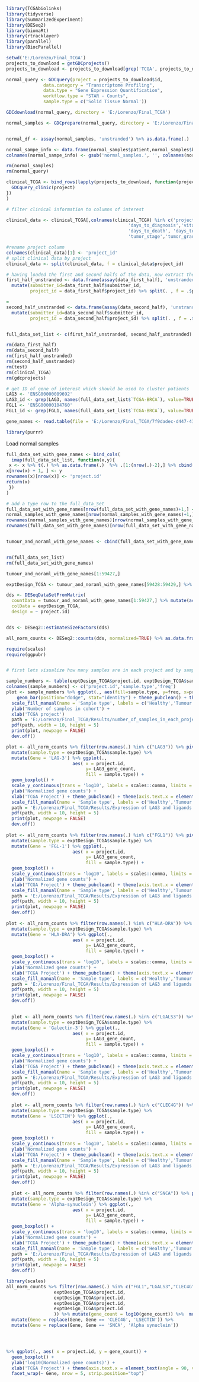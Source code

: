 

```{r}
library(TCGAbiolinks)
library(tidyverse)
library(SummarizedExperiment)
library(DESeq2)
library(biomaRt)
library(rtracklayer)
library(parallel)
library(BiocParallel)
```

```{r}
setwd('E:/Lorenzo/Final_TCGA')
projects_to_download = getGDCprojects()
projects_to_download <- projects_to_download[grep('TCGA', projects_to_download$id),]

normal_query <- GDCquery(project = projects_to_download$id,
              data.category = "Transcriptome Profiling",
              data.type = "Gene Expression Quantification", 
              workflow.type = "STAR - Counts",
              sample.type = c('Solid Tissue Normal'))

GDCdownload(normal_query, directory = 'E:/Lorenzo/Final_TCGA')

normal_samples <- GDCprepare(normal_query, directory = 'E:/Lorenzo/Final_TCGA')


normal_df <- assay(normal_samples, 'unstranded') %>% as.data.frame(.)

normal_sampe_info <- data.frame(normal_samples$patient,normal_samples$barcode,normal_samples$age_at_diagnosis,normal_samples$ajcc_pathologic_stage, normal_samples$days_to_diagnosis, normal_samples$vital_status, normal_samples$days_to_death, normal_samples$days_to_last_follow_up, normal_samples$tumor_grade, normal_samples$sample_type)
colnames(normal_sampe_info) <- gsub('normal_samples.', '', colnames(normal_sampe_info))

rm(normal_samples)
rm(normal_query)
```


```{r}

clinical_TCGA <- bind_rows(lapply(projects_to_download, function(project){
  GDCquery_clinic(project)
})
)

# filter clinical information to columns of interest

clinical_data <- clinical_TCGA[,colnames(clinical_TCGA) %in% c('project','submitter_id','ajcc_pathologic_stage',
                                              'days_to_diagnosis','vital_status', 
                                              'days_to_death', 'days_to_last_follow_up',
                                              'tumor_stage','tumor_grade')]

#rename project column
colnames(clinical_data)[1] <- 'project_id'
# split clinical data by project
clinical_data <- split(clinical_data, f = clinical_data$project_id)
```



```{r}
# having loaded the first and second halfs of the data, now extract the wanted information and generate a list of data frames by project ID
first_half_unstranded <- data.frame(assay(data_first_half), 'unstranded') %>% t(.) %>% as.data.frame(.) %>% .[1:nrow(.)-1,] %>%
  mutate(submitter_id=data_first_half$submitter_id, 
         project_id = data_first_half$project_id) %>% split(. , f = .$project_id)

=
second_half_unstranded <- data.frame(assay(data_second_half), 'unstranded') %>% t(.) %>% as.data.frame(.) %>% .[1:nrow(.)-1,] %>%
  mutate(submitter_id=data_second_half$submitter_id, 
         project_id = data_second_half$project_id) %>% split(. , f = .$project_id)


full_data_set_list <- c(first_half_unstranded, second_half_unstranded)

```


```{r}
rm(data_first_half)
rm(data_second_half)
rm(first_half_unstranded)
rm(second_half_unstranded)
rm(test)
rm(clinical_TCGA)
rm(gdcprojects)
```


```{r}
# get ID of gene of interest which should be used to cluster patients
LAG3 <- 'ENSG00000089692'
LAG3_id <- grep(LAG3, names(full_data_set_list$`TCGA-BRCA`), value=TRUE)
FGL1 <- 'ENSG00000104760'
FGL1_id <- grep(FGL1, names(full_data_set_list$`TCGA-BRCA`), value=TRUE)
```

```{r}


gene_names <- read.table(file = 'E:/Lorenzo/Final_TCGA/7f9dadec-d447-41be-a192-637ce36467da.rna_seq.augmented_star_gene_counts.tsv', sep = '\t', header = TRUE)[-c(1:4),]$gene_name

library(purrr)
```

Load normal samples


```{r}
full_data_set_with_gene_names <- bind_cols(
  imap(full_data_set_list, function(x,y){
 x <- x %>% t(.) %>% as.data.frame(.)  %>% .[1:(nrow(.)-2),] %>% cbind(gene_names, .) %>% group_by(gene_names) %>% filter(row_number() <= 1) %>% as.data.frame(.) %>% `rownames<-`(.$gene_names) %>% dplyr::select(-gene_names)
x[nrow(x) + 1, ] <- y
rownames(x)[nrow(x)] <- 'project.id'
return(x)
 })
)

# add a type row to the full_data_Set
full_data_set_with_gene_names[nrow(full_data_set_with_gene_names)+1,] <- 'Tumour'
normal_samples_with_gene_names[nrow(normal_samples_with_gene_names)+1,] <- 'Healthy'
rownames(normal_samples_with_gene_names)[nrow(normal_samples_with_gene_names)] <- 'sample.type'
rownames(full_data_set_with_gene_names)[nrow(full_data_set_with_gene_names)] <- 'sample.type'


tumour_and_noraml_with_gene_names <- cbind(full_data_set_with_gene_names, normal_samples_with_gene_names)


rm(full_data_set_list)
rm(full_data_set_with_gene_names)
```

```{r}
tumour_and_noraml_with_gene_names[1:59427,]


```


```{r}
exptDesign_TCGA <- tumour_and_noraml_with_gene_names[59428:59429,] %>% t(.) %>% as.data.frame(.)

dds <- DESeqDataSetFromMatrix(
  countData = tumour_and_noraml_with_gene_names[1:59427,] %>% mutate(across(where(is.character), as.numeric)),
  colData = exptDesign_TCGA,
  design = ~ project.id)


dds <- DESeq2::estimateSizeFactors(dds)

all_norm_counts <- DESeq2::counts(dds, normalized=TRUE) %>% as.data.frame(.)

```


```{r}
require(scales)
require(ggpubr)


# first lets visualize how many samples are in each project and by sample type

sample_numbers <- table(exptDesign_TCGA$project.id, exptDesign_TCGA$sample.type) %>% as.data.frame(.) 
colnames(sample_numbers) <- c('project.id','sample.type','freq')
plot <- sample_numbers %>% ggplot(., aes(fill=sample.type, y=freq, x=project.id)) + 
    geom_bar(position="dodge", stat="identity") + theme_pubclean() + theme(axis.text.x = element_text(angle = 90, vjust = 0.5, hjust=1))+
  scale_fill_manual(name = 'Sample type', labels = c('Healthy','Tumour'), values = c('aquamarine4','coral3')) +
  ylab('Number of samples in cohort') +
  xlab('TCGA project')
  path = 'E:/Lorenzo/Final_TCGA/Results/number_of_samples_in_each_project.pdf'
  pdf(path, width = 10, height = 5)
  print(plot, newpage = FALSE)
  dev.off()

plot <- all_norm_counts %>% filter(row.names(.) %in% c("LAG3")) %>% pivot_longer(cols = everything(), names_to = 'submitter_id', values_to = 'LAG3_gene_count') %>% mutate(project.id = exptDesign_TCGA$project.id) %>% 
  mutate(sample.type = exptDesign_TCGA$sample.type) %>% 
  mutate(Gene = 'LAG-3') %>% ggplot(.,
                         aes( x = project.id, 
                              y= LAG3_gene_count,
                              fill = sample.type)) +
  geom_boxplot() +
  scale_y_continuous(trans = 'log10', labels = scales::comma, limits = c(1,100000), breaks = c(1,10,100,1000,10000,100000)) +
  ylab('Normalized gene counts') +
  xlab('TCGA Project') + theme_pubclean() + theme(axis.text.x = element_text(angle = 90, vjust = 0.5, hjust=1)) + facet_grid(cols = vars(Gene)) +
  scale_fill_manual(name = 'Sample type', labels = c('Healthy','Tumour'), values = c('aquamarine4','coral3'))
  path = 'E:/Lorenzo/Final_TCGA/Results/Expression of LAG3 and ligands pan-cancer/LAG3.pdf'
  pdf(path, width = 10, height = 5)
  print(plot, newpage = FALSE)
  dev.off()
  
plot <- all_norm_counts %>% filter(row.names(.) %in% c("FGL1")) %>% pivot_longer(cols = everything(), names_to = 'submitter_id', values_to = 'LAG3_gene_count') %>% mutate(project.id = exptDesign_TCGA$project.id) %>% 
  mutate(sample.type = exptDesign_TCGA$sample.type) %>% 
  mutate(Gene = 'FGL-1') %>% ggplot(.,
                         aes( x = project.id, 
                              y= LAG3_gene_count,
                              fill = sample.type)) +
  geom_boxplot() +
  scale_y_continuous(trans = 'log10', labels = scales::comma, limits = c(1,100000), breaks = c(1,10,100,1000,10000,100000)) +
  ylab('Normalized gene counts') +
  xlab('TCGA Project') + theme_pubclean() + theme(axis.text.x = element_text(angle = 90, vjust = 0.5, hjust=1)) + facet_grid(cols = vars(Gene)) +
  scale_fill_manual(name = 'Sample type', labels = c('Healthy','Tumour'), values = c('aquamarine4','coral3'))
  path = 'E:/Lorenzo/Final_TCGA/Results/Expression of LAG3 and ligands pan-cancer/FGL1.pdf'
  pdf(path, width = 10, height = 5)
  print(plot, newpage = FALSE)
  dev.off()
  
plot <- all_norm_counts %>% filter(row.names(.) %in% c("HLA-DRA")) %>% pivot_longer(cols = everything(), names_to = 'submitter_id', values_to = 'LAG3_gene_count') %>% mutate(project.id = exptDesign_TCGA$project.id) %>% 
  mutate(sample.type = exptDesign_TCGA$sample.type) %>% 
  mutate(Gene = 'HLA-DRA') %>% ggplot(.,
                         aes( x = project.id, 
                              y= LAG3_gene_count,
                              fill = sample.type)) +
  geom_boxplot() +
  scale_y_continuous(trans = 'log10', labels = scales::comma, limits = c(1,100000), breaks = c(1,10,100,1000,10000,100000)) +
  ylab('Normalized gene counts') +
  xlab('TCGA Project') + theme_pubclean() + theme(axis.text.x = element_text(angle = 90, vjust = 0.5, hjust=1)) + facet_grid(cols = vars(Gene)) +
  scale_fill_manual(name = 'Sample type', labels = c('Healthy','Tumour'), values = c('aquamarine4','coral3'))
  path = 'E:/Lorenzo/Final_TCGA/Results/Expression of LAG3 and ligands pan-cancer/HLA_DRA.pdf'
  pdf(path, width = 10, height = 5)
  print(plot, newpage = FALSE)
  dev.off()
  

  plot <- all_norm_counts %>% filter(row.names(.) %in% c("LGALS3")) %>% pivot_longer(cols = everything(), names_to = 'submitter_id', values_to = 'LAG3_gene_count') %>% mutate(project.id = exptDesign_TCGA$project.id) %>% 
  mutate(sample.type = exptDesign_TCGA$sample.type) %>% 
  mutate(Gene = 'Galectin-3') %>% ggplot(.,
                         aes( x = project.id, 
                              y= LAG3_gene_count,
                              fill = sample.type)) +
  geom_boxplot() +
  scale_y_continuous(trans = 'log10', labels = scales::comma, limits = c(1,100000), breaks = c(1,10,100,1000,10000,100000)) +
  ylab('Normalized gene counts') +
  xlab('TCGA Project') + theme_pubclean() + theme(axis.text.x = element_text(angle = 90, vjust = 0.5, hjust=1)) + facet_grid(cols = vars(Gene)) +
  scale_fill_manual(name = 'Sample type', labels = c('Healthy','Tumour'), values = c('aquamarine4','coral3'))
  path = 'E:/Lorenzo/Final_TCGA/Results/Expression of LAG3 and ligands pan-cancer/Gal3.pdf'
  pdf(path, width = 10, height = 5)
  print(plot, newpage = FALSE)
  dev.off()
  
  plot <- all_norm_counts %>% filter(row.names(.) %in% c("CLEC4G")) %>% pivot_longer(cols = everything(), names_to = 'submitter_id', values_to = 'LAG3_gene_count') %>% mutate(project.id = exptDesign_TCGA$project.id) %>% 
  mutate(sample.type = exptDesign_TCGA$sample.type) %>% 
  mutate(Gene = 'LSECTIN') %>% ggplot(.,
                         aes( x = project.id, 
                              y= LAG3_gene_count,
                              fill = sample.type)) +
  geom_boxplot() +
  scale_y_continuous(trans = 'log10', labels = scales::comma, limits = c(1,100000), breaks = c(1,10,100,1000,10000,100000)) +
  ylab('Normalized gene counts') +
  xlab('TCGA Project') + theme_pubclean() + theme(axis.text.x = element_text(angle = 90, vjust = 0.5, hjust=1)) + facet_grid(cols = vars(Gene)) +
  scale_fill_manual(name = 'Sample type', labels = c('Healthy','Tumour'), values = c('aquamarine4','coral3'))
  path = 'E:/Lorenzo/Final_TCGA/Results/Expression of LAG3 and ligands pan-cancer/LSECTIN.pdf'
  pdf(path, width = 10, height = 5)
  print(plot, newpage = FALSE)
  dev.off()
  
  plot <- all_norm_counts %>% filter(row.names(.) %in% c("SNCA")) %>% pivot_longer(cols = everything(), names_to = 'submitter_id', values_to = 'LAG3_gene_count') %>% mutate(project.id = exptDesign_TCGA$project.id) %>% 
  mutate(sample.type = exptDesign_TCGA$sample.type) %>% 
  mutate(Gene = 'Alpha-synuclein') %>% ggplot(.,
                         aes( x = project.id, 
                              y= LAG3_gene_count,
                              fill = sample.type)) +
  geom_boxplot() +
  scale_y_continuous(trans = 'log10', labels = scales::comma, limits = c(1,100000), breaks = c(1,10,100,1000,10000,100000)) +
  ylab('Normalized gene counts') +
  xlab('TCGA Project') + theme_pubclean() + theme(axis.text.x = element_text(angle = 90, vjust = 0.5, hjust=1)) + facet_grid(cols = vars(Gene)) +
  scale_fill_manual(name = 'Sample type', labels = c('Healthy','Tumour'), values = c('aquamarine4','coral3'))
  path = 'E:/Lorenzo/Final_TCGA/Results/Expression of LAG3 and ligands pan-cancer/SNCA.pdf'
  pdf(path, width = 10, height = 5)
  print(plot, newpage = FALSE)
  dev.off()
```

```{r, fig.width=6, fig.height=8}
library(scales)
all_norm_counts %>% filter(row.names(.) %in% c("FGL1","LGALS3","CLEC4G","HLA-DRB1","SNCA")) %>% cbind(rownames(.), .) %>% rename(., Gene = 'rownames(.)') %>% pivot_longer(cols = !Gene, names_to = 'submitter_id', values_to = 'gene_count') %>% mutate(project.id = c(exptDesign_TCGA$project.id,
                  exptDesign_TCGA$project.id,
                  exptDesign_TCGA$project.id,
                  exptDesign_TCGA$project.id,
                  exptDesign_TCGA$project.id
                  )) %>% mutate(gene_count = log10(gene_count)) %>%  mutate(gene_count = ifelse(is.infinite(gene_count), 0, gene_count)) %>% mutate(Gene = replace(Gene, Gene == 'LGALS3', 'Galectin-3')) %>% 
  mutate(Gene = replace(Gene, Gene == 'CLEC4G', 'LSECTIN')) %>% 
  mutate(Gene = replace(Gene, Gene == 'SNCA', 'Alpha synuclein')) 




%>% ggplot(., aes( x = project.id, y = gene_count)) +
  geom_boxplot() +
  ylab('log10(Normalized gene counts)') +
  xlab('TCGA Project') + theme(axis.text.x = element_text(angle = 90, vjust = 0.5, hjust=1)) +
  facet_wrap(~ Gene, nrow = 5, strip.position="top")
```

